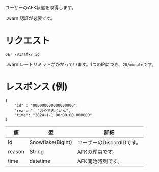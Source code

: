 ユーザーのAFK状態を取得します。

::warn 認証が必要です。

# リクエスト
```
GET /v1/afk/:id
```

::warn レートリミットがかかっています。1つのIPにつき、`20/minute`です。

# レスポンス (例)
```
{
    "id" : "000000000000000000",
    "reason": "おやすみじかん",
    "time": "2024-1-1 00:00:00.000000"
}
```

| 値 | 型 | 詳細 |
| ---- | ---- | ---- |
| id | Snowflake(BigInt) | ユーザーのDiscordIDです。 |
| reason | String | AFKの理由です。 |
| time | datetime | AFK開始時刻です。 |